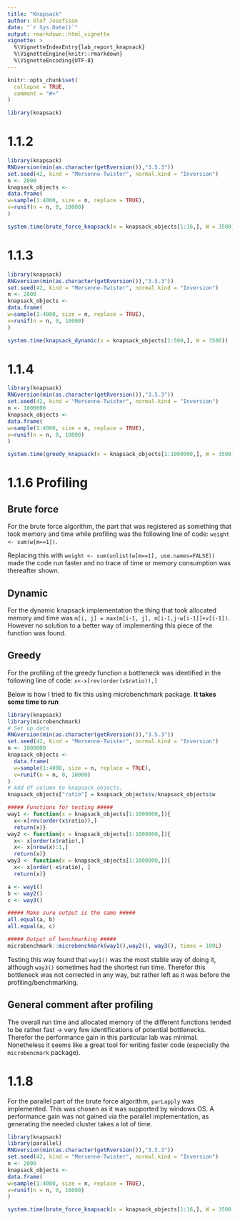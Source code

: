 ```yaml
---
title: "Knapsack"
author: Olof Josefsson
date: "`r Sys.Date()`"
output: rmarkdown::html_vignette
vignette: >
  %\VignetteIndexEntry{lab_report_knapsack}
  %\VignetteEngine{knitr::rmarkdown}
  %\VignetteEncoding{UTF-8}
---
```


```r
knitr::opts_chunk$set(
  collapse = TRUE,
  comment = "#>"
)
```

```r
library(knapsack)
```

# 1.1.2
```r
library(knapsack)
RNGversion(min(as.character(getRversion()),"3.5.3"))
set.seed(42, kind = "Mersenne-Twister", normal.kind = "Inversion")
n <- 2000
knapsack_objects <-
data.frame(
w=sample(1:4000, size = n, replace = TRUE),
v=runif(n = n, 0, 10000)
)

system.time(brute_force_knapsack(x = knapsack_objects[1:16,], W = 3500))
```
# 1.1.3
```r
library(knapsack)
RNGversion(min(as.character(getRversion()),"3.5.3"))
set.seed(42, kind = "Mersenne-Twister", normal.kind = "Inversion")
n <- 2000
knapsack_objects <-
data.frame(
w=sample(1:4000, size = n, replace = TRUE),
v=runif(n = n, 0, 10000)
)

system.time(knapsack_dynamic(x = knapsack_objects[1:500,], W = 3500))
```
# 1.1.4
```r
library(knapsack)
RNGversion(min(as.character(getRversion()),"3.5.3"))
set.seed(42, kind = "Mersenne-Twister", normal.kind = "Inversion")
n <- 1000000
knapsack_objects <-
data.frame(
w=sample(1:4000, size = n, replace = TRUE),
v=runif(n = n, 0, 10000)
)

system.time(greedy_knapsack(x = knapsack_objects[1:1000000,], W = 3500))
```

# 1.1.6 Profiling
## Brute force
For the brute force algorithm, the part that was registered as something that took
memory and time while profiling was the following line of code:
`weight <- sum(w[m==1])`.

Replacing this with `weight <- sum(unlist(w[m==1], use.names=FALSE))` made the code run faster and no trace of time or memory consumption was thereafter shown.

## Dynamic 
For the dynamic knapsack implementation the thing that took allocated memory and 
time was `m[i, j] = max(m[i-1, j], m[i-1,j-w[i-1]]+v[i-1])`. However no solution
to a better way of implementing this piece of the function was found.

## Greedy
For the profiling of the greedy function a bottleneck was identified in the following line of code:
`x<-x[rev(order(x$ratio)),]`

Below is how I tried to fix this using microbenchmark package. **It takes some time to run**

```r
library(knapsack)
library(microbenchmark)
# Set up data
RNGversion(min(as.character(getRversion()),"3.5.3"))
set.seed(42, kind = "Mersenne-Twister", normal.kind = "Inversion")
n <- 1000000
knapsack_objects <-
  data.frame(
  w=sample(1:4000, size = n, replace = TRUE),
  v=runif(n = n, 0, 10000)
)
# Add df column to knapsack_objects.
knapsack_objects["ratio"] = knapsack_objects$v/knapsack_objects$w

##### Functions for testing #####
way1 <- function(x = knapsack_objects[1:1000000,]){
  x<-x[rev(order(x$ratio)),]
  return(x)}
way2 <- function(x = knapsack_objects[1:1000000,]){
  x<- x[order(x$ratio),]
  x<- x[nrow(x):1,]
  return(x)}
way3 <- function(x = knapsack_objects[1:1000000,]){
  x<- x[order(-x$ratio), ]
  return(x)}

a <- way1()
b <- way2()
c <- way3()

##### Make sure output is the same #####
all.equal(a, b)
all.equal(a, c)

##### Output of benchmarking #####
microbenchmark::microbenchmark(way1(),way2(), way3(), times = 100L)
```

Testing this way found that `way1()` was the most stable way of doing it, although `way3()`
sometimes had the shortest run time. Therefor this bottleneck was not corrected in any way,
but rather left as it was before the profiling/benchmarking.

## General comment after profiling
The overall run time and allocated memory of the different functions tended to be rather
fast -> very few identifications of potential bottlenecks. Therefor the performance gain in
this particular lab was minimal. Nonetheless it seems like a great tool for writing faster code (especially the `microbencmark` package).

# 1.1.8 
For the parallel part of the brute force algorithm, `parLapply`
was implemented. This was chosen as it was supported by windows OS. A performance gain 
was not gained via the parallel implementation, as generating the needed cluster takes a lot of time.

```r
library(knapsack)
library(parallel)
RNGversion(min(as.character(getRversion()),"3.5.3"))
set.seed(42, kind = "Mersenne-Twister", normal.kind = "Inversion")
n <- 2000
knapsack_objects <-
data.frame(
w=sample(1:4000, size = n, replace = TRUE),
v=runif(n = n, 0, 10000)
)

system.time(brute_force_knapsack(x = knapsack_objects[1:16,], W = 3500, TRUE))
```

